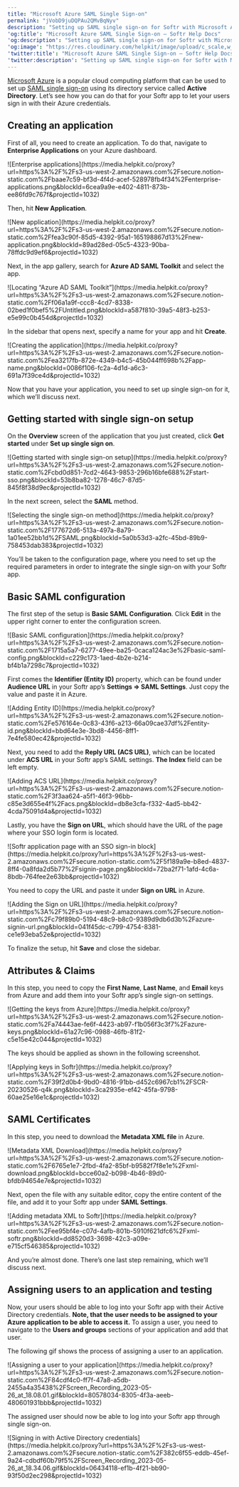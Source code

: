 ```yaml
---
title: "Microsoft Azure SAML Single Sign-on"
permalink: "jVobD9juDQPAu2QMvBqNyv"
description: "Setting up SAML single sign-on for Softr with Microsoft Azure."
'og:title': "Microsoft Azure SAML Single Sign-on – Softr Help Docs"
'og:description': "Setting up SAML single sign-on for Softr with Microsoft Azure."
'og:image': "https://res.cloudinary.com/helpkit/image/upload/c_scale,w_700,q_auto/v1674219840/softrdocs_meta_OG_Image_Url_258f31c013.png"
'twitter:title': "Microsoft Azure SAML Single Sign-on – Softr Help Docs"
'twitter:description': "Setting up SAML single sign-on for Softr with Microsoft Azure."
---
```

[Microsoft Azure](https://azure.microsoft.com/en-us/) is a popular cloud computing platform that can be used to set up [SAML single sign-on](/add-and-manage-users/pxnkp9H3qyEVMF6XUceqnj/saml-single-sign-on/j9hELMUfGtAGqoNzejgoif) using its directory service called **Active Directory**. Let’s see how you can do that for your Softr app to let your users sign in with their Azure credentials.

## Creating an application

First of all, you need to create an application. To do that, navigate to **Enterprise Applications** on your Azure dashboard.
<Frame caption="Enterprise applications">![Enterprise applications](https://media.helpkit.co/proxy?url=https%3A%2F%2Fs3-us-west-2.amazonaws.com%2Fsecure.notion-static.com%2Fbaae7c59-bf3d-4f4d-acef-528978fb4f34%2Fenterprise-applications.png&blockId=6cea9a9e-e402-4811-873b-ee86fd9c767f&projectId=1032)</Frame>

Then, hit **New Application**.
<Frame caption="New application">![New application](https://media.helpkit.co/proxy?url=https%3A%2F%2Fs3-us-west-2.amazonaws.com%2Fsecure.notion-static.com%2Ffea3c90f-85d5-4392-95a1-165198867d13%2Fnew-application.png&blockId=89ad28ed-05c5-4323-90ba-78ffdc9d9ef6&projectId=1032)</Frame>

Next, in the app gallery, search for **Azure AD SAML Toolkit** and select the app.
<Frame caption="Locating “Azure AD SAML Toolkit”">![Locating “Azure AD SAML Toolkit”](https://media.helpkit.co/proxy?url=https%3A%2F%2Fs3-us-west-2.amazonaws.com%2Fsecure.notion-static.com%2Ff06a1a9f-ccc8-4cd7-8338-02bed1f0bef5%2FUntitled.png&blockId=a587f810-39a5-48f3-b253-e5e99c0b454d&projectId=1032)</Frame>

In the sidebar that opens next, specify a name for your app and hit **Create**.
<Frame caption="Creating the application">![Creating the application](https://media.helpkit.co/proxy?url=https%3A%2F%2Fs3-us-west-2.amazonaws.com%2Fsecure.notion-static.com%2Fea3217fb-872e-4349-b4c5-45b044ff698b%2Fapp-name.png&blockId=0086f106-fc2a-4d1d-a6c3-691a7f39ce4d&projectId=1032)</Frame>

Now that you have your application, you need to set up single sign-on for it, which we’ll discuss next.

## Getting started with single sign-on setup

On the **Overview** screen of the application that you just created, click **Get started** under **Set up single sign on**.
<Frame caption="Getting started with single sign-on setup">![Getting started with single sign-on setup](https://media.helpkit.co/proxy?url=https%3A%2F%2Fs3-us-west-2.amazonaws.com%2Fsecure.notion-static.com%2Fcbd0d851-7cd2-4643-9853-296b16bfe688%2Fstart-sso.png&blockId=53b8ba82-1278-46c7-87d5-845f8f38d9ec&projectId=1032)</Frame>

In the next screen, select the **SAML** method.
<Frame caption="Selecting the single sign-on method">![Selecting the single sign-on method](https://media.helpkit.co/proxy?url=https%3A%2F%2Fs3-us-west-2.amazonaws.com%2Fsecure.notion-static.com%2F177672d6-513a-497a-8a79-1a01ee52bb1d%2FSAML.png&blockId=5a0b53d3-a2fc-45bd-89b9-758453dab383&projectId=1032)</Frame>

You’ll be taken to the configuration page, where you need to set up the required parameters in order to integrate the single sign-on with your Softr app.

## Basic SAML configuration

The first step of the setup is **Basic SAML Configuration**. Click **Edit** in the upper right corner to enter the configuration screen.
<Frame caption="Basic SAML configuration">![Basic SAML configuration](https://media.helpkit.co/proxy?url=https%3A%2F%2Fs3-us-west-2.amazonaws.com%2Fsecure.notion-static.com%2F1715a5a7-6277-49ee-ba25-0caca124ac3e%2Fbasic-saml-config.png&blockId=c229c173-1aed-4b2e-b214-bf4b1a7298c7&projectId=1032)</Frame>

First comes the **Identifier (Entity ID)** property, which can be found under **Audience URL** in your Softr app’s **Settings ⇒ SAML Settings**. Just copy the value and paste it in Azure.
<Frame caption="Adding Entity ID">![Adding Entity ID](https://media.helpkit.co/proxy?url=https%3A%2F%2Fs3-us-west-2.amazonaws.com%2Fsecure.notion-static.com%2Fe576164e-0c83-43f6-a213-66a09cae37df%2Fentity-id.png&blockId=bbd64e3e-3bd8-4456-8ff1-7e4fe580ec42&projectId=1032)</Frame>

Next, you need to add the **Reply URL (ACS URL)**, which can be located under **ACS URL** in your Softr app’s SAML settings. **The Index** field can be left empty.
<Frame caption="Adding ACS URL">![Adding ACS URL](https://media.helpkit.co/proxy?url=https%3A%2F%2Fs3-us-west-2.amazonaws.com%2Fsecure.notion-static.com%2F3f3aa624-a5f1-46f3-96bb-c85e3d655e4f%2Facs.png&blockId=db8e3cfa-f332-4ad5-bb42-4cda75091d4a&projectId=1032)</Frame>

Lastly, you have the **Sign on URL**, which should have the URL of the page where your SSO login form is located.
<Frame caption="Softr application page with an SSO sign-in block">![Softr application page with an SSO sign-in block](https://media.helpkit.co/proxy?url=https%3A%2F%2Fs3-us-west-2.amazonaws.com%2Fsecure.notion-static.com%2F5f189a9e-b8ed-4837-8ff4-0a8fda2d5b77%2Fsignin-page.png&blockId=72ba2f71-1afd-4c6a-8bdb-764fee2e63bb&projectId=1032)</Frame>

You need to copy the URL and paste it under **Sign on URL** in Azure.
<Frame caption="Adding the Sign on URL">![Adding the Sign on URL](https://media.helpkit.co/proxy?url=https%3A%2F%2Fs3-us-west-2.amazonaws.com%2Fsecure.notion-static.com%2Fc79f89b0-5194-48c9-b8c0-9389d9db6d3b%2Fazure-signin-url.png&blockId=041f45dc-c799-4754-8381-ce1e93eba52e&projectId=1032)</Frame>

To finalize the setup, hit **Save** and close the sidebar.

## Attributes & Claims

In this step, you need to copy the **First Name**, **Last Name**, and **Email** keys from Azure and add them into your Softr app’s single sign-on settings.
<Frame caption="Getting the keys from Azure">![Getting the keys from Azure](https://media.helpkit.co/proxy?url=https%3A%2F%2Fs3-us-west-2.amazonaws.com%2Fsecure.notion-static.com%2Fa74443ae-fe6f-4423-ab97-f1b056f3c3f7%2Fazure-keys.png&blockId=61a27c96-0988-46fb-81f2-c5e15e42c044&projectId=1032)</Frame>

The keys should be applied as shown in the following screenshot.
<Frame caption="Applying keys in Softr">![Applying keys in Softr](https://media.helpkit.co/proxy?url=https%3A%2F%2Fs3-us-west-2.amazonaws.com%2Fsecure.notion-static.com%2F39f2d0b4-9bd0-4816-91bb-d452c6967cb1%2FSCR-20230526-q4k.png&blockId=3ca2935e-ef42-45fa-9798-60ae25e16e1c&projectId=1032)</Frame>

## SAML Certificates

In this step, you need to download the **Metadata XML file** in Azure.
<Frame caption="Metadata XML Download">![Metadata XML Download](https://media.helpkit.co/proxy?url=https%3A%2F%2Fs3-us-west-2.amazonaws.com%2Fsecure.notion-static.com%2F6765e1e7-2fbd-4fa2-85bf-b9582f7f8e1e%2Fxml-download.png&blockId=bcce60a2-b098-4b46-89d0-bfdb94654e7e&projectId=1032)</Frame>

Next, open the file with any suitable editor, copy the entire content of the file, and add it to your Softr app under **SAML Settings**.
<Frame caption="Adding metadata XML to Softr">![Adding metadata XML to Softr](https://media.helpkit.co/proxy?url=https%3A%2F%2Fs3-us-west-2.amazonaws.com%2Fsecure.notion-static.com%2Fee95bf4e-c07d-4afb-801b-5910f621dfc6%2Fxml-softr.png&blockId=dd8520d3-3698-42c3-a09e-e715cf546385&projectId=1032)</Frame>

And you’re almost done. There’s one last step remaining, which we’ll discuss next.

## Assigning users to an application and testing

Now, your users should be able to log into your Softr app with their Active Directory credentials. **Note, that the user needs to be assigned to your Azure application to be able to access it.** To assign a user, you need to navigate to the **Users and groups** sections of your application and add that user.

The following gif shows the process of assigning a user to an application.
<Frame caption="Assigning a user to your application">![Assigning a user to your application](https://media.helpkit.co/proxy?url=https%3A%2F%2Fs3-us-west-2.amazonaws.com%2Fsecure.notion-static.com%2F84cdf4c0-ff7f-47a8-a5db-2455a4a35438%2FScreen_Recording_2023-05-26_at_18.08.01.gif&blockId=80578034-8305-4f3a-aeeb-480601931bbb&projectId=1032)</Frame>

The assigned user should now be able to log into your Softr app through single sign-on.
<Frame caption="Signing in with Active Directory credentials">![Signing in with Active Directory credentials](https://media.helpkit.co/proxy?url=https%3A%2F%2Fs3-us-west-2.amazonaws.com%2Fsecure.notion-static.com%2F382c6f55-eddb-45ef-9a24-cdbdf60b79f5%2FScreen_Recording_2023-05-26_at_18.34.06.gif&blockId=06434118-ef1b-4f21-bb90-93f50d2ec298&projectId=1032)</Frame>